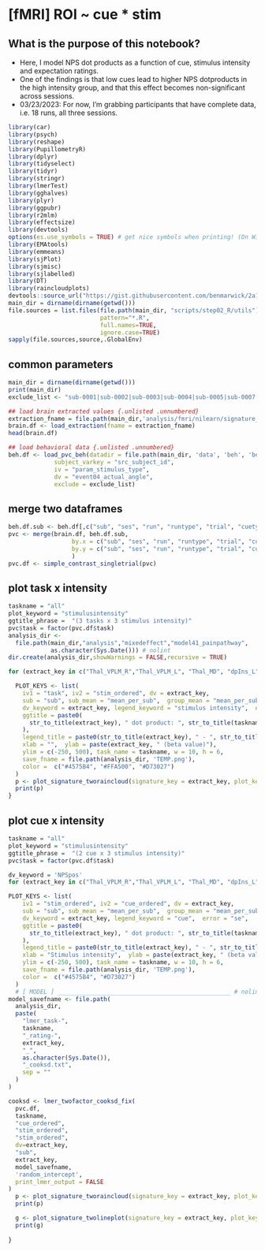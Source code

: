 # [fMRI] ROI ~ cue * stim {#ch41_painpathway}

## What is the purpose of this notebook? {.unlisted .unnumbered}
* Here, I model NPS dot products as a function of cue, stimulus intensity and expectation ratings.
* One of the findings is that low cues lead to higher NPS dotproducts in the high intensity group, and that this effect becomes non-significant across sessions.
* 03/23/2023: For now, I'm grabbing participants that have complete data, i.e. 18 runs, all three sessions.

```r
library(car)
library(psych)
library(reshape)
library(PupillometryR)
library(dplyr)
library(tidyselect)
library(tidyr)
library(stringr)
library(lmerTest)
library(gghalves)
library(plyr)
library(ggpubr)
library(r2mlm)
library(effectsize)
library(devtools)
options(es.use_symbols = TRUE) # get nice symbols when printing! (On Windows, requires R >= 4.2.0)
library(EMAtools)
library(emmeans)
library(sjPlot)
library(sjmisc)
library(sjlabelled)
library(DT)
library(raincloudplots)
devtools::source_url("https://gist.githubusercontent.com/benmarwick/2a1bb0133ff568cbe28d/raw/fb53bd97121f7f9ce947837ef1a4c65a73bffb3f/geom_flat_violin.R")
main_dir = dirname(dirname(getwd()))
file.sources = list.files(file.path(main_dir, "scripts/step02_R/utils"),
                          pattern="*.R", 
                          full.names=TRUE, 
                          ignore.case=TRUE)
sapply(file.sources,source,.GlobalEnv)
```
## common parameters
```r
main_dir = dirname(dirname(getwd()))
print(main_dir)
exclude_list <- "sub-0001|sub-0002|sub-0003|sub-0004|sub-0005|sub-0007|sub-0008|sub-0013|sub-0016|sub-0017|sub-0019|sub-0020|sub-0021|sub-0025|sub-0075"
```



```r
## load brain extracted values {.unlisted .unnumbered}
extraction_fname = file.path(main_dir,'analysis/fmri/nilearn/signature_canlabcore/roi-painpathway_sub-all_runtype-pvc_event-stimulus.csv')
brain.df <- load_extraction(fname = extraction_fname)
head(brain.df)

## load behavioral data {.unlisted .unnumbered}
beh.df <- load_pvc_beh(datadir = file.path(main_dir, 'data', 'beh', 'beh02_preproc'),
             subject_varkey = "src_subject_id",
             iv = "param_stimulus_type",
             dv = "event04_actual_angle", 
             exclude = exclude_list)
```


## merge two dataframes {.unlisted .unnumbered}
```r
beh.df.sub <- beh.df[,c("sub", "ses", "run", "runtype", "trial", "cuetype", "stimintensity","event02_expect_angle", "event04_actual_angle")]
pvc <- merge(brain.df, beh.df.sub, 
                  by.x = c("sub", "ses", "run", "runtype", "trial", "cuetype", "stimintensity"),
                  by.y = c("sub", "ses", "run", "runtype", "trial", "cuetype", "stimintensity")
                  )
pvc.df <- simple_contrast_singletrial(pvc)
```

## plot task x intensity
```r

taskname = "all"
plot_keyword = "stimulusintensity"
ggtitle_phrase =  "(3 tasks x 3 stimulus intensity)"
pvc$task = factor(pvc.df$task)
analysis_dir <-
  file.path(main_dir,"analysis","mixedeffect","model41_painpathway",
            as.character(Sys.Date())) # nolint
dir.create(analysis_dir,showWarnings = FALSE,recursive = TRUE)

for (extract_key in c("Thal_VPLM_R","Thal_VPLM_L", "Thal_MD", "dpIns_L", "dpIns_R", "aMCC_MPFC")) {

  PLOT_KEYS <- list(
    iv1 = "task", iv2 = "stim_ordered", dv = extract_key,
    sub = "sub", sub_mean = "mean_per_sub",  group_mean = "mean_per_sub_norm_mean",
    dv_keyword = extract_key, legend_keyword = "stimulus intensity",  error = "se",  
    ggtitle = paste0(
      str_to_title(extract_key), " dot product: ", str_to_title(taskname), ' ', ggtitle_phrase, " (N = ", length(unique(pvc$sub)), ")"
    ),
    legend_title = paste0(str_to_title(extract_key), " - ", str_to_title(plot_keyword)),
    xlab = "",  ylab = paste(extract_key, " (beta value)"),
    ylim = c(-250, 500), task_name = taskname, w = 10, h = 6,
    save_fname = file.path(analysis_dir, 'TEMP.png'),
    color =  c("#4575B4", "#FFA500", "#D73027")
  )
  p <- plot_signature_tworaincloud(signature_key = extract_key, plot_keys = PLOT_KEYS, df = pvc.df)
  print(p)
}
```

## plot cue x intensity
```r

taskname = "all"
plot_keyword = "stimulusintensity"
ggtitle_phrase =  "(2 cue x 3 stimulus intensity)"
pvc$task = factor(pvc.df$task)

dv_keyword = 'NPSpos'
for (extract_key in c("Thal_VPLM_R","Thal_VPLM_L", "Thal_MD", "dpIns_L", "dpIns_R", "aMCC_MPFC")) {

PLOT_KEYS <- list(
    iv1 = "stim_ordered", iv2 = "cue_ordered", dv = extract_key,
    sub = "sub", sub_mean = "mean_per_sub",  group_mean = "mean_per_sub_norm_mean",
    dv_keyword = extract_key, legend_keyword = "cue",  error = "se",  
    ggtitle = paste0(
      str_to_title(extract_key), " dot product: ", str_to_title(taskname), ' ', ggtitle_phrase, " (N = ", length(unique(pvc$sub)), ")"
    ),
    legend_title = paste0(str_to_title(extract_key), " - ", str_to_title(plot_keyword)),
    xlab = "Stimulus intensity",  ylab = paste(extract_key, " (beta value)"),
    ylim = c(-250, 500), task_name = taskname, w = 10, h = 6,
    save_fname = file.path(analysis_dir, 'TEMP.png'),
    color =  c("#4575B4", "#D73027")
  )
  # [ MODEL ] _________________________________________________ # nolint
model_savefname <- file.path(
  analysis_dir,
  paste(
    "lmer_task-",
    taskname,
    "_rating-",
    extract_key,
    "_",
    as.character(Sys.Date()),
    "_cooksd.txt",
    sep = ""
  )
)

cooksd <- lmer_twofactor_cooksd_fix(
  pvc.df,
  taskname,
  "cue_ordered",
  "stim_ordered",
  "stim_ordered",
  dv=extract_key,
  "sub",
  extract_key,
  model_savefname,
  'random_intercept',
  print_lmer_output = FALSE
)
  p <- plot_signature_tworaincloud(signature_key = extract_key, plot_keys = PLOT_KEYS, df = pvc.df[pvc.df$task == "pain",])
  print(p)

  g <- plot_signature_twolineplot(signature_key = extract_key, plot_keys = PLOT_KEYS, df = pvc.df[pvc.df$task == "pain",])
  print(g)
  
}
```

